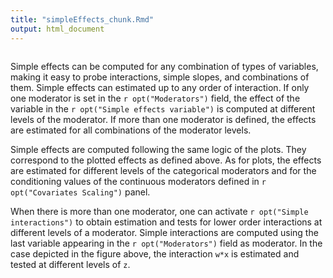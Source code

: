 ```yaml
---
title: "simpleEffects_chunk.Rmd"
output: html_document
---
```



<img src="commons/pics/simple.png" class="img-responsive" alt="">

Simple effects can be computed for any combination of types of variables, 
making it easy to probe interactions, simple slopes, and combinations of them. Simple effects can estimated  up to any order of interaction. If only one moderator is set in the `r opt("Moderators")` field, the effect of the variable in the `r opt("Simple effects variable")` is computed at different levels of the moderator. If more than one moderator is defined, the effects are estimated for all combinations of the moderator levels. 

Simple effects are computed following the same logic of the plots. They correspond to the plotted effects as defined above. As for plots, the effects are estimated for different levels of the categorical moderators and for the conditioning values of the continuous moderators defined in `r opt("Covariates Scaling")` panel.

When there is more than one moderator, one can activate `r opt("Simple interactions")` to obtain estimation and tests for lower order interactions at different levels of a moderator. Simple interactions are computed using the last variable appearing in the `r opt("Moderators")` field as moderator. In the case depicted in the figure above, the interaction `w*x` is estimated and tested at different levels of `z`.

